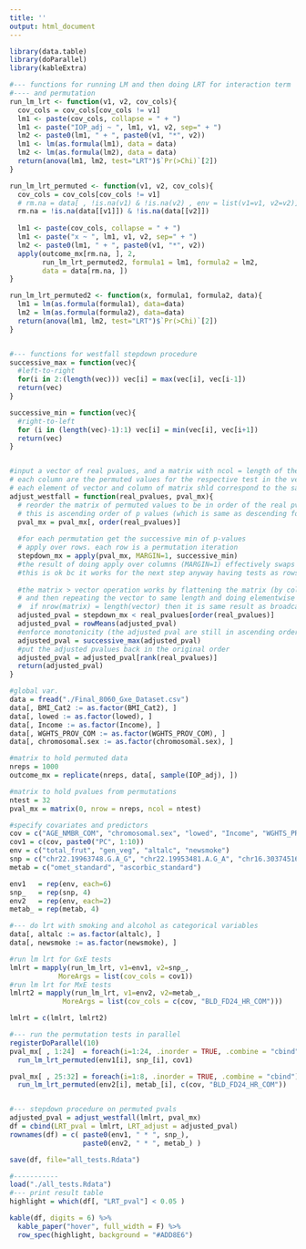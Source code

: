 ---
title: ''
output: html_document
---

```{r, message=FALSE, warning=FALSE}
library(data.table)
library(doParallel)
library(kableExtra)

#--- functions for running LM and then doing LRT for interaction term
#---- and permutation
run_lm_lrt <- function(v1, v2, cov_cols){
  cov_cols = cov_cols[cov_cols != v1]
  lm1 <- paste(cov_cols, collapse = " + ")
  lm1 <- paste("IOP_adj ~ ", lm1, v1, v2, sep=" + ")
  lm2 <- paste0(lm1, " + ", paste0(v1, "*", v2))
  lm1 <- lm(as.formula(lm1), data = data)
  lm2 <- lm(as.formula(lm2), data = data)
  return(anova(lm1, lm2, test="LRT")$`Pr(>Chi)`[2])
}

run_lm_lrt_permuted <- function(v1, v2, cov_cols){
  cov_cols = cov_cols[cov_cols != v1]
  # rm.na = data[ , !is.na(v1) & !is.na(v2) , env = list(v1=v1, v2=v2)]
  rm.na = !is.na(data[[v1]]) & !is.na(data[[v2]])
  
  lm1 <- paste(cov_cols, collapse = " + ")
  lm1 <- paste("x ~ ", lm1, v1, v2, sep=" + ")
  lm2 <- paste0(lm1, " + ", paste0(v1, "*", v2))
  apply(outcome_mx[rm.na, ], 2, 
        run_lm_lrt_permuted2, formula1 = lm1, formula2 = lm2, 
        data = data[rm.na, ])
}

run_lm_lrt_permuted2 <- function(x, formula1, formula2, data){
  lm1 = lm(as.formula(formula1), data=data)
  lm2 = lm(as.formula(formula2), data=data)
  return(anova(lm1, lm2, test="LRT")$`Pr(>Chi)`[2])
}


#--- functions for westfall stepdown procedure
successive_max = function(vec){
  #left-to-right
  for(i in 2:(length(vec))) vec[i] = max(vec[i], vec[i-1])
  return(vec)
}

successive_min = function(vec){
  #right-to-left
  for (i in (length(vec)-1):1) vec[i] = min(vec[i], vec[i+1])
  return(vec)
}


#input a vector of real pvalues, and a matrix with ncol = length of the vector
# each column are the permuted values for the respective test in the vector
# each element of vector and column of matrix shld correspond to the same test
adjust_westfall = function(real_pvalues, pval_mx){
  # reorder the matrix of permuted values to be in order of the real pvalue
  # this is ascending order of p values (which is same as descending for test stat.)
  pval_mx = pval_mx[, order(real_pvalues)]
  
  #for each permutation get the successive min of p-values
  # apply over rows. each row is a permutation iteration
  stepdown_mx = apply(pval_mx, MARGIN=1, successive_min)
  #the result of doing apply over columns (MARGIN=1) effectively swaps rows/columns of the result bc. it returns the result of each iteration as a row in the output
  #this is ok bc it works for the next step anyway having tests as rows and permutation reps as columns
  
  #the matrix > vector operation works by flattening the matrix (by column),
  # and then repeating the vector to same length and doing elementwise comparison.
  #  if nrow(matrix) = length(vector) then it is same result as broadcasting the vector element wise over rows
  adjusted_pval = stepdown_mx < real_pvalues[order(real_pvalues)]
  adjusted_pval = rowMeans(adjusted_pval)
  #enforce monotonicity (the adjusted pval are still in ascending order of the original)
  adjusted_pval = successive_max(adjusted_pval)
  #put the adjusted pvalues back in the original order
  adjusted_pval = adjusted_pval[rank(real_pvalues)]
  return(adjusted_pval)
}

#global var.
data = fread("./Final_8060_Gxe_Dataset.csv")
data[, BMI_Cat2 := as.factor(BMI_Cat2), ]
data[, lowed := as.factor(lowed), ]
data[, Income := as.factor(Income), ]
data[, WGHTS_PROV_COM := as.factor(WGHTS_PROV_COM), ]
data[, chromosomal.sex := as.factor(chromosomal.sex), ]

#matrix to hold permuted data 
nreps = 1000
outcome_mx = replicate(nreps, data[, sample(IOP_adj), ])

#matrix to hold pvalues from permutations
ntest = 32
pval_mx = matrix(0, nrow = nreps, ncol = ntest)

#specify covariates and predictors
cov = c("AGE_NMBR_COM", "chromosomal.sex", "lowed", "Income", "WGHTS_PROV_COM", "BMI_Cat2", "Hyper", "Diab", "total_energy", "newsmoke", "altalc" )
cov1 = c(cov, paste0("PC", 1:10))
env = c("total_frut", "gen_veg", "altalc", "newsmoke")
snp = c("chr22.19963748.G.A_G", "chr22.19953481.A.G_A", "chr16.30374516.T.C_T", "chr16.30343759.C.T_T", "chr22.19959676.CTCT.C_C", "chr10.87718088.G.A_A")
metab = c("omet_standard", "ascorbic_standard")

env1   = rep(env, each=6)
snp_   = rep(snp, 4)
env2   = rep(env, each=2)
metab_ = rep(metab, 4)

#--- do lrt with smoking and alcohol as categorical variables
data[, altalc := as.factor(altalc), ]
data[, newsmoke := as.factor(newsmoke), ]

#run lm lrt for GxE tests
lmlrt = mapply(run_lm_lrt, v1=env1, v2=snp_, 
            MoreArgs = list(cov_cols = cov1))
#run lm lrt for MxE tests
lmlrt2 = mapply(run_lm_lrt, v1=env2, v2=metab_,
             MoreArgs = list(cov_cols = c(cov, "BLD_FD24_HR_COM")))

lmlrt = c(lmlrt, lmlrt2)

#--- run the permutation tests in parallel
registerDoParallel(10)
pval_mx[ , 1:24]  = foreach(i=1:24, .inorder = TRUE, .combine = "cbind") %dopar% 
  run_lm_lrt_permuted(env1[i], snp_[i], cov1)

pval_mx[ , 25:32] = foreach(i=1:8, .inorder = TRUE, .combine = "cbind") %dopar%
  run_lm_lrt_permuted(env2[i], metab_[i], c(cov, "BLD_FD24_HR_COM"))


#--- stepdown procedure on permuted pvals
adjusted_pval = adjust_westfall(lmlrt, pval_mx)
df = cbind(LRT_pval = lmlrt, LRT_adjust = adjusted_pval)
rownames(df) = c( paste0(env1, " * ", snp_),
                  paste0(env2, " * ", metab_) )

save(df, file="all_tests.Rdata")
```

```{r}
#-----------
load("./all_tests.Rdata")
#--- print result table
highlight = which(df[, "LRT_pval"] < 0.05 )

kable(df, digits = 6) %>%
  kable_paper("hover", full_width = F) %>%
  row_spec(highlight, background = "#ADD8E6") 
```

